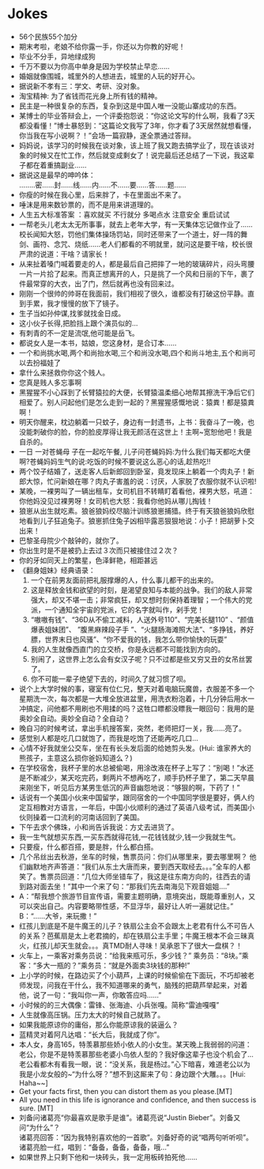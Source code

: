 # Jokes

- 56个民族55个加分
- 期末考啦，老娘不给你露一手，你还以为你教的好呢！
- 毕业不分手，异地绿成狗
- 千万不要以为你高中单身是因为学校禁止早恋......
- 婚姻就像围城，城里外的人想进去，城里的人玩的好开心。
- 据说新不孝有三：学文、考研、没对象。
- 淘宝精神: 为了省钱而花光身上所有钱的精神。
- 民主是一种很复杂的东西，复杂到这是中国人唯一没能山寨成功的东西。
- 某博士的毕业答辩会上，一个评委抱怨说：“你这论文写的什么啊，我看了3天都没看懂！”博士暴怒到：“这篇论文我写了3年，你才看了3天居然就想看懂，你当我在写小说啊？！”会场一篇寂静，遂全票通过答辩。
- 妈妈说，该学习的时候我在谈对象，该上班了我又跑去搞学业了，现在该谈对象的时候又在忙工作，然后就变成剩女了！说完最后还总结了一下说，我这辈子都在着重搞副业……
- 据说这是最早的呻吟体：  
……..密……封……线……内……不……要……答……题……
- 你瘦的时候在我心里，后来胖了，卡在里面出不来了。
- 唾沫是用来数钞票的，而不是用来讲道理的。
- 人生五大标准答案 ：喜欢就买 不行就分 多喝点水 注意安全 重启试试
- 一帮老头儿老太太无所事事，就去上老年大学，有一天集体忘记做作业了…… 校长闻知大怒，罚他们集体操场罚站，同时还带来了一个道士，好一阵的舞剑、画符、念咒、烧纸……老人们都看的不明就里，就问这是要干啥，校长很严肃的说道：干啥？请家长！
- 从来扯着嗓门喊着要走的人，都是最后自己把摔了一地的玻璃碎片，闷头弯腰一片一片拾了起来。而真正想离开的人，只是挑了一个风和日丽的下午，裹了件最常穿的大衣，出了门，然后就再也没有回来过。
- 刚刚一个很帅的帅哥在我面前，我们相视了很久，谁都没有打破这份平静。直到手累，我才慢慢的放下了镜子。
- 生子当如孙仲谋,找爹就找金日成。
- 这小伙子长得,把脸挡上跟个演员似的…
- 有刺青的不一定是流氓,他可能是岳飞。
- 都说女人是一本书，姑娘，您这身材，是合订本…… 
- 一个和尚挑水喝,两个和尚抬水喝,三个和尚没水喝,四个和尚斗地主,五个和尚可以去扮福娃了
- 拿什么来拯救你你这个贱人。 
- 您真是贱人多忘事啊 
- 黑猩猩不小心踩到了长臂猿拉的大便，长臂猿温柔细心地帮其擦洗干净后它们相爱了。别人问起他们是怎么走到一起的？黑猩猩感慨地说：猿粪！都是猿粪啊！
- 明天你醒来，枕边躺着一只蚊子，身边有一封遗书，上书：我奋斗了一晚，也没能刺破你的脸，你的脸皮厚得让我无颜活在这世上！主啊~宽恕他吧！我是自杀的。
- 一日 一对苍蝇母 子在一起吃午餐, 儿子问苍蝇妈妈:为什么我们每天都吃大便啊?苍蝇妈妈生气的说:吃饭的时候不要说这么恶心的话,趁热吃!!
- 两个饺子结婚了，送走客人后新郎回到卧室，竟发现床上躺着一个肉丸子！新郎大惊，忙问新娘在哪？肉丸子害羞的说：讨厌，人家脱了衣服你就不认识啦!
- 某晚，一裸男叫了一辆出租车，女司机目不转睛盯着看他，裸男大怒，吼道：你他妈没见过裸男呀！女司机也大怒：我看你他妈从哪儿掏钱！
- 狼崽从出生就吃素。狼爸狼妈绞尽脑汁训练狼崽捕猎。终于有天狼爸狼妈欣慰地看到儿子狂追兔子。狼崽抓住兔子凶相毕露恶狠狠地说：小子！把胡萝卜交出来！
- 巴黎圣母院少个敲钟的，就你了。
- 你出生时是不是被扔上去过３次而只被接住过２次？
- 你的牙如同天上的繁星，色泽鲜艳，相距甚远
- 《翻身姐妹》经典语录：
    1. 一个在前男友面前把礼服撑爆的人，什么事儿都干的出来的。
    1. 这是释放金钱和欲望的时刻，是渴望良知与本能的战争。我们的敌人非常强大，却又不堪一击；非常疯狂，却又想时刻保持着理智；一个伟大的党派，一个通知全宇宙的党派，它的名字就叫作，剁手党！
    1. “嗷嗷有钱”、“36D从不偷工减料，人送外号110”、“完美长腿110” 、“颜值爆表姐妹团”、 ”腹黑麻辣段子手 ”、“火腿肠海滩照大法”、“多挣钱，养好膘，世界末日也风骚”、“你不爱我的钱，我怎么带你愉快的玩耍”
    1. 我的人生就像西直门的立交桥，你是永远都不可能找到方向的。
    1. 别闹了，这世界上怎么会有女汉子呢？只不过都是些又穷又丑的女吊丝罢了。
    1. 你不可能一辈子绝望下去的，时间久了就习惯了呗。
- 说个上大学时候的事，寝室有位仁兄，整天对着电脑玩魔兽，衣服差不多一个星期洗一次，每次都是一大堆全放进盆里，用洗衣粉泡着，十几分钟后用水一冲搞定，问他都不用刷也不用揉的吗？这牲口瞟都没瞟我一眼回句：我用的是奥妙全自动。奥妙全自动？全自动？
- 晚自习的时候考试，拿出手机搜答案，突然，老师把灯一关，我……亮了。
- 感觉别人都是吃几口就饱了，而我是吃饱了还能再吃几口…
- 心情不好我就坐公交车，坐在有长头发后面的给她剪头发。(Hui: 谁家养大的熊孩子，主意这么损你爸妈知道么？)
- 在学校宿舍，我杯子里的水总被偷喝，用涂改液在杯子上写了：“别喝！”水还是不断减少，某天吃完药，剩两片不想再吃了，顺手扔杯子里了，第二天早晨来刚坐下，听见后方某男生低沉的声音幽怨地说：“够狠的啊，下药了！”
- 话说有一个美国小伙来中国留学，跟同宿舍的一个中国同学很是要好，俩人约定互相教对方语言，一年后，中国小伙顺利的通过了英语八级考试，而美国小伙则操着一口流利的河南话回到了美国。
- 下午去求个佛珠，小和尚告诉我说：方丈去进货了。
- 我一生气就想买东西,一买东西就得花钱,一花钱钱就少,钱一少我就生气。
- 只要瘦，什么都百搭，要是胖，什么都白搭。
- 几个吊丝出去秋游，坐车的时候，售票员问：你们从哪里来，要去哪里啊？ 他们幽默地齐声答道：“我们从东土大唐而来，要到西天取经去。。。”全车的人都笑了。售票员回道：“几位大师坐错车了，我这是往东南方向的，往西去的请到路对面去坐！”其中一个来了句：“那我们先去南海见下观音姐姐....”
- A：“帮我想个旅游节目宣传语，需要主题明确，意境突出，既能尊重别人，又可以突出自己。内容要略带性感，不显浮华，最好让人听一遍就记住。” B：“……大爷，来玩撒！”
- 红孩儿到底是不是牛魔王的儿子？铁扇公主会不会跟太上老君有什么不可告人的关系？芭蕉扇是太上老君摘的，却在铁扇公主手里；牛魔王根本不会三昧真火，红孩儿却天生就会。。。真TMD耐人寻味！吴承恩下了很大一盘棋？！
- 火车上，一乘客对乘务员说：“给我来瓶可乐，多少钱？” 乘务员：“8块。”乘客：“多大一瓶的？”乘务员：“就是外面卖3块钱的那种!”
- 上小学的时候，在路边买了个小葫芦，上课的时候偷偷在下面玩，不巧却被老师发现，问我在干什么，我不知道哪来的勇气，脑残的把葫芦举起来，对着他，说了一句：“我叫你一声，你敢答应吗......”
- 小时候的的三大偶像：雷锋、张海迪、小兵张嘎。简称“雷迪嘎嘎”
- 人生就像高压锅。压力太大的时候自己就熟了。
- 如果我能原谅你的庸俗，那么你能原谅我的装逼么？
- 蓝精灵对着阿凡达唱：“长大后，我就成了你”。
- 本人女，身高165，特羡慕那些娇小依人的小女生。某天晚上我弱弱的问道：老公，你是不是特羡慕那些老婆小鸟依人型的？我好像这辈子也没个机会了…老公看都木有看我一眼，说：“没关系，我是杨过。”心下暗喜，难道老公以为我是小龙女般的~“为什么呀？”想不到这厮来了句：身边跟个大雕。。。[Hui: Haha~~]
- Get your facts first, then you can distort them as you please.[MT]
- All you need in this life is ignorance and confidence, and then success is sure. [MT]
- 刘备问诸葛亮“你最喜欢是歌手是谁”。诸葛亮说“Justin Bieber”。刘备又问“为什么”？  
诸葛亮回答：“因为我特别喜欢他的一首歌”。刘备好奇的说“唱两句听听呗”。诸葛亮脸一红，唱到：“备备，备备，备备，哦…”
- 如果世界上只剩下他和一块砖头，我一定用板砖拍死他……